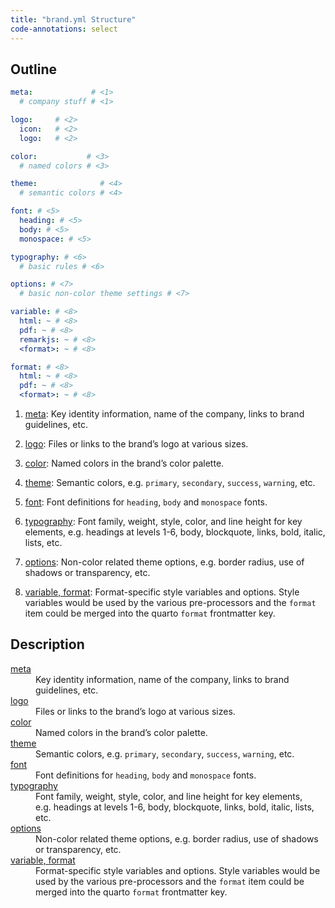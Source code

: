 ```yaml
---
title: "brand.yml Structure"
code-annotations: select
---
```



## Outline

```.yaml
meta:             # <1>
  # company stuff # <1>

logo:     # <2>
  icon:   # <2>
  logo:   # <2>

color:           # <3>
  # named colors # <3>

theme:              # <4>
  # semantic colors # <4>

font: # <5>
  heading: # <5>
  body: # <5>
  monospace: # <5>

typography: # <6>
  # basic rules # <6>

options: # <7>
  # basic non-color theme settings # <7>

variable: # <8>
  html: ~ # <8>
  pdf: ~ # <8>
  remarkjs: ~ # <8>
  <format>: ~ # <8>

format: # <8>
  html: ~ # <8>
  pdf: ~ # <8>
  <format>: ~ # <8>
```

1. [meta](meta.qmd): Key identity information, name of the company, links to brand guidelines, etc.

1. [logo](logo.qmd): Files or links to the brand's logo at various sizes.

1. [color](color.qmd): Named colors in the brand's color palette.

1. [theme](theme.qmd): Semantic colors, e.g. `primary`, `secondary`, `success`, `warning`, etc.

1. [font](font.qmd): Font definitions for `heading`, `body` and `monospace` fonts.

1. [typography](typography.qmd): Font family, weight, style, color, and line height for key elements, e.g. headings at levels 1-6, body, blockquote, links, bold, italic, lists, etc.

1. [options](options.qmd): Non-color related theme options, e.g. border radius, use of shadows or transparency, etc.

1. [variable, format](variable-and-format.qmd): Format-specific style variables and options. Style variables would be used by     the various pre-processors and the `format` item could be merged into the quarto `format` frontmatter key.

## Description

[meta](meta.qmd)
:    Key identity information, name of the company, links to brand guidelines, etc.

[logo](logo.qmd)
:    Files or links to the brand's logo at various sizes.

[color](color.qmd)
:    Named colors in the brand's color palette.

[theme](theme.qmd)
:    Semantic colors, e.g. `primary`, `secondary`, `success`, `warning`, etc.

[font](font.qmd)
:    Font definitions for `heading`, `body` and `monospace` fonts.

[typography](typography.qmd)
:    Font family, weight, style, color, and line height for key elements, 
     e.g. headings at levels 1-6, body, blockquote, links, bold, italic, lists, etc.

[options](options.qmd)
:    Non-color related theme options, e.g. border radius, use of shadows or transparency, etc.

[variable, format](variable-and-format.qmd)
:    Format-specific style variables and options. Style variables would be used by
     the various pre-processors and the `format` item could be merged into the quarto
     `format` frontmatter key.
